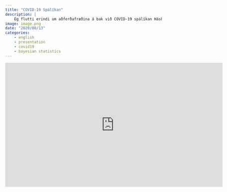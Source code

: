 ```yaml
---
title: "COVID-19 Spálíkan"
description: |
    Ég flutti erindi um aðferðafræðina á bak við COVID-19 spálíkan Háskóla Íslands, Landspítala og Embættis Landlæknis á StanCon árið 2020.
image: image.png
date: "2020/08/13"
categories:
    - english
    - presentation
    - covid19
    - bayesian statistics
---
```


<iframe width="700" height="400" src="https://www.youtube.com/embed/Qj94Z59PT7c" title="YouTube video player" frameborder="0" allow="accelerometer; autoplay; clipboard-write; encrypted-media; gyroscope; picture-in-picture" allowfullscreen></iframe>
